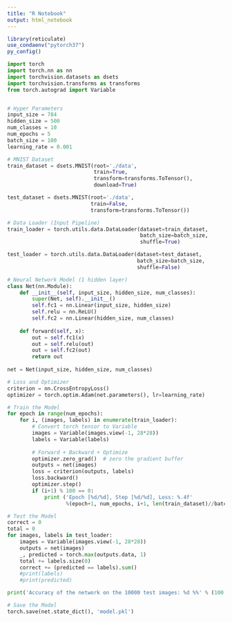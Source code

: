 ```yaml
---
title: "R Notebook"
output: html_notebook
---
```

```r
library(reticulate)
use_condaenv("pytorch37")
py_config()
```

```python
import torch
import torch.nn as nn
import torchvision.datasets as dsets
import torchvision.transforms as transforms
from torch.autograd import Variable


# Hyper Parameters 
input_size = 784
hidden_size = 500
num_classes = 10
num_epochs = 5
batch_size = 100
learning_rate = 0.001
```

```python
# MNIST Dataset 
train_dataset = dsets.MNIST(root='./data', 
                            train=True, 
                            transform=transforms.ToTensor(),  
                            download=True)

test_dataset = dsets.MNIST(root='./data', 
                           train=False, 
                           transform=transforms.ToTensor())

# Data Loader (Input Pipeline)
train_loader = torch.utils.data.DataLoader(dataset=train_dataset, 
                                           batch_size=batch_size, 
                                           shuffle=True)

test_loader = torch.utils.data.DataLoader(dataset=test_dataset, 
                                          batch_size=batch_size, 
                                          shuffle=False)
```


```python
# Neural Network Model (1 hidden layer)
class Net(nn.Module):
    def __init__(self, input_size, hidden_size, num_classes):
        super(Net, self).__init__()
        self.fc1 = nn.Linear(input_size, hidden_size) 
        self.relu = nn.ReLU()
        self.fc2 = nn.Linear(hidden_size, num_classes)  
    
    def forward(self, x):
        out = self.fc1(x)
        out = self.relu(out)
        out = self.fc2(out)
        return out
    
net = Net(input_size, hidden_size, num_classes)
```


```python
# Loss and Optimizer
criterion = nn.CrossEntropyLoss()  
optimizer = torch.optim.Adam(net.parameters(), lr=learning_rate) 

# Train the Model
for epoch in range(num_epochs):
    for i, (images, labels) in enumerate(train_loader):  
        # Convert torch tensor to Variable
        images = Variable(images.view(-1, 28*28))
        labels = Variable(labels)
        
        # Forward + Backward + Optimize
        optimizer.zero_grad()  # zero the gradient buffer
        outputs = net(images)
        loss = criterion(outputs, labels)
        loss.backward()
        optimizer.step()
        if (i+1) % 100 == 0:
            print ('Epoch [%d/%d], Step [%d/%d], Loss: %.4f' 
                   %(epoch+1, num_epochs, i+1, len(train_dataset)//batch_size, loss.data[0]))
```


```python
# Test the Model
correct = 0
total = 0
for images, labels in test_loader:
    images = Variable(images.view(-1, 28*28))
    outputs = net(images)
    _, predicted = torch.max(outputs.data, 1)
    total += labels.size(0)
    correct += (predicted == labels).sum()
    #print(labels)
    #print(predicted)

print('Accuracy of the network on the 10000 test images: %d %%' % (100 * correct / total))

# Save the Model
torch.save(net.state_dict(), 'model.pkl')
```

